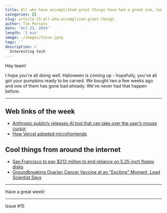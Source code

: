 ```yaml
---
title: All who have accomplished great things have had a great aim, have fixed their gaze on a goal which was high, one which sometimes seemed impossible - Orison Swett Marden
categories: []
slug: article-15-all-who-accomplised-great-things
author: Tim Parsons
date: 'Oct 23, 2024'
length: '1 min'
image: ./images/focus.jpeg
tags: ''
description: >
  Interesting tech
---
```


Hey team!

I hope you're all doing well. Halloween is coming up - hopefully, you've all got your pumpkins ready to be carved. We bought two a few weeks ago and one of them has gone bad already. We've never had that happen before.

---

## Web links of the week

- [Anthropic publicly releases AI tool that can take over the user’s mouse cursor](https://arstechnica.com/ai/2024/10/anthropic-publicly-releases-ai-tool-that-can-take-over-the-users-mouse-cursor)
- [How Vercel adopted microfrontends](https://vercel.com/blog/how-vercel-adopted-microfrontends)

## Cool things from around the internet

- [San Francisco to pay $212 million to end reliance on 5.25-inch floppy disks](https://arstechnica.com/gadgets/2024/10/212-million-contract-will-finally-get-san-francisco-trains-off-floppy-disks/)
- [Groundbreaking Ovarian Cancer Vaccine at an "Exciting" Moment, Lead Scientist Says](https://futurism.com/neoscope/first-ovarian-cancer-vaccine)

---

Have a great week!

---

Issue #15
